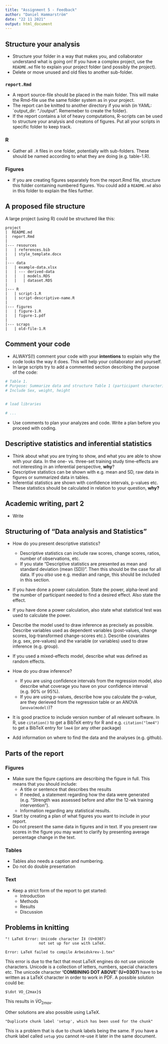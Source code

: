 ```yaml
---
title: "Assignment 5 - Feedback"
author: "Daniel Hammarström"
date: "22 11 2021"
output: html_document
---
```


## Structure your analysis

- Structure your folder in a way that makes you, and collaborator understand what is going on! If you have a complex project, use the `README.md` file to explain your project folder (and possibly the project).
- Delete or move unused and old files to another sub-folder. 

### `report.Rmd`
- A report source-file should be placed in the main folder. This will make the Rmd-file use the same folder system as in your project.
- The report can be knitted to another directory if you wish (in YAML: `output_dir: "./output". Rememeber to create the folder).
- If the report contains a lot of heavy computations, R-scripts can be used to structure your analysis and creatons of figures. Put all your scripts in specific folder to keep track.

### R
- Gather all `.R` files in one folder, potentially with sub-folders. These should be named according to what they are doing (e.g. table-1.R).

### Figures
- If you are creating figures separately from the report.Rmd file, structure this folder containing numbered figures. You could add a `README.md` also in this folder to explain the files further. 

## A proposed file structure

A large project (using R) could be structured like this:

```
project
|  README.md
|  report.Rmd
|
|--- resources
|   | references.bib
|   | style_template.docx
|
|--- data
|   | example-data.xlsx
|   | --- derived-data
|   |   | models.RDS
|   |   | dataset.RDS
|
|--- R
|   | script-1.R
|   | script-descriptive-name.R
|
|--- figures
|   | figure-1.R
|   | figure-1.pdf
|
|--- scraps
|   | old-file-1.R

```

## Comment your code
- ALWAYS(!) comment your code with your **intentions** to explain why the code looks the way it does. This will help your collaborator and yourself.
- In large scripts try to add a commented section describing the purpose of the code:

```r

# Table 1.
# Purpose: Summarize data and structure Table 1 (participant characteristics).
# Include Sex, weight, height


# load libraries 

# ...
```

- Use comments to plan your analyzes and code. Write a plan before you proceed with coding.


## Descriptive statistics and inferential statistics

- Think about what you are trying to show, and what you are able to show with your data. In the one- vs. three-set training study time-effects are not interesting in an inferential perspective, **why**?
- Descriptive statistics can be shown with e.g. mean and SD, raw data in figures or summarized data in tables.
- Inferential statistics are shown with confidence intervals, p-values etc. These statistics should be calculated in relation to your question, **why?**

## Academic writing, part 2

- Write 


## Structuring of "Data analysis and Statistics"

- How do you present descriptive statistics? 
  - Descriptive statistics can include raw scores, change scores, ratios, number of observations, etc.
  - If you state "Descriptive statistics are presented as mean and standard deviation (mean (SD))". Then this should be the case for all data. If you *also* use e.g. median and range, this should be included in this section.
  
- If you have done a power calculation. State the power, alpha-level and the number of participant needed to find a desired effect. Also state the effect.
- If you have done a power calculation, also state what statistical test was used to calculate the power.


- Describe the model used to draw inference as precisely as possible. Describe variables used as dependent variables (post-values, change scores, log-transformed change-scores etc.). Describe covariates (e.g. sex, pre-values) and the variable (or variables) used to draw inference (e.g. group).
- If you used a mixed-effects model, describe what was defined as random effects.

- How do you draw inference?
  - If you are using confidence intervals from the regression model, also describe what coverage you have on your confidence interval (e.g. 90% or 95%).
  - If you are using p-values, describe how you calculate the p-value, are they derieved from the regression table or an ANOVA (`anova(model)`)?
  
  
- It is good practice to include version number of all relevant software. In R, use `citation()` to get a BibTeX entry for R and e.g. `citation("lme4")` to get a BibTeX entry for `lme4` (or any other package) 

- Add information on where to find the data and the analyses (e.g. github).


## Parts of the report

### Figures
- Make sure the figure captions are describing the figure in full. This means that you should include:
  - A title or sentence that describes the results
  - If needed, a statement regarding how the data were generated (e.g. "Strength was assessed before and after the 12-wk training intervention").
  - Information regarding any statistical results.
- Start by creating a plan of what figures you want to include in your report. 
- Do not present the same data in figures and in text. If you present raw scores in the figure you may want to clarify by presenting average percentage change in the text.

### Tables

- Tables also needs a caption and numbering. 
- Do not do double presentation

### Text
- Keep a strict form of the report to get started:
  - Introduction
  - Methods
  - Results
  - Discussion


## Problems in knitting

```
"! LaTeX Error: Unicode character Ì‡ (U+0307) 
               not set up for use with LaTeX.

Error: LaTeX failed to compile Arbeidskrev-1.tex"
```

This error is due to the fact that most LaTeX engines do not use unicode characters. Unicode is a collection of letters, numbers, special characters etc. The unicode character **'COMBINING DOT ABOVE' (U+0307)** have to be written as a LaTeX character in order to work in PDF. A possible solution could be:

```
$\dot VO_{2max}$
``` 

This results in $\dot VO_{2max}$.

Other solutions are also possible using LaTeX.


```
"Duplicate chunk label 'setup', which has been used for the chunk"
```

This is a problem that is due to chunk labels being the same. If you have a chunk label called `setup` you cannot re-use it later in the same document.
























